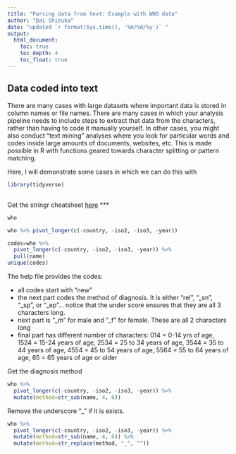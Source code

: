 ```yaml
---
title: "Parsing data from text: Example with WHO data"
author: "Dai Shizuka"
date: "updated `r format(Sys.time(), '%m/%d/%y')` "
output: 
  html_document:
    toc: true
    toc_depth: 4
    toc_float: true
---
```


## Data coded into text

There are many cases with large datasets where important data is stored in column names or file names. There are many cases in which your analysis pipeline needs to include steps to extract that data from the characters, rather than having to code it manually yourself. In other cases, you might also conduct "text mining" analyses where you look for particular words and codes inside large amounts of documents, websites, etc. This is made possible in R with functions geared towards character splitting or pattern matching. 

Here, I will demonstrate some cases in which we can do this with 

```r
library(tidyverse)
```
## 

Get the stringr cheatsheet [here](https://raw.githubusercontent.com/rstudio/cheatsheets/main/strings.pdf)
***
```r
who
```
```r
who %>% pivot_longer(c(-country, -iso2, -iso3, -year))
```

```r
codes=who %>% 
  pivot_longer(c(-country, -iso2, -iso3, -year)) %>%
  pull(name)
unique(codes)
```
The help file provides the codes:

* all codes start with "new"
* the next part codes the method of diagnosis. It is either "rel", "_sn", "_sp", or "_ep"... notice that the under score ensures that they are all 3 characters long.
* next part is "_m" for male and "_f" for female. These are all 2 characters long
* final part has different number of characters: 014 = 0-14 yrs of age, 1524 = 15-24 years of age, 2534 = 25 to 34 years of age, 3544 = 35 to 44 years of age, 4554 = 45 to 54 years of age, 5564 = 55 to 64 years of age, 65 = 65 years of age or older

Get the diagnosis method
```r
who %>% 
  pivot_longer(c(-country, -iso2, -iso3, -year)) %>%
  mutate(method=str_sub(name, 4, 6)) 
```

Remove the underscore "_" if it is exists.
```r
who %>% 
  pivot_longer(c(-country, -iso2, -iso3, -year)) %>%
  mutate(method=str_sub(name, 4, 6)) %>%
  mutate(method=str_replace(method, "_", ""))
```

